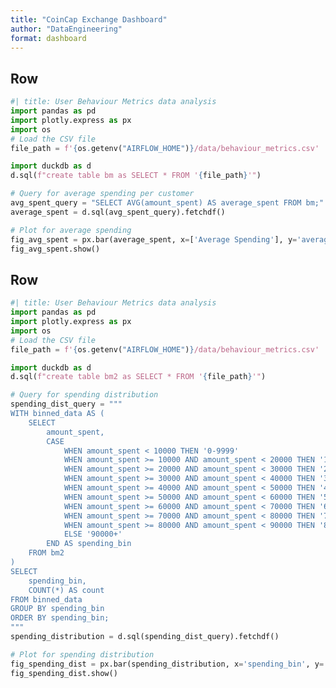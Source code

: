 ```yaml
---
title: "CoinCap Exchange Dashboard"
author: "DataEngineering"
format: dashboard
---
```


## Row {height=70%}

```python
#| title: User Behaviour Metrics data analysis
import pandas as pd
import plotly.express as px
import os
# Load the CSV file
file_path = f'{os.getenv("AIRFLOW_HOME")}/data/behaviour_metrics.csv'

import duckdb as d
d.sql(f"create table bm as SELECT * FROM '{file_path}'")

# Query for average spending per customer
avg_spent_query = "SELECT AVG(amount_spent) AS average_spent FROM bm;"
average_spent = d.sql(avg_spent_query).fetchdf()

# Plot for average spending
fig_avg_spent = px.bar(average_spent, x=['Average Spending'], y='average_spent', title='Average Spending per Customer')
fig_avg_spent.show()
```

## Row {height=30%}

```python
#| title: User Behaviour Metrics data analysis
import pandas as pd
import plotly.express as px
import os
# Load the CSV file
file_path = f'{os.getenv("AIRFLOW_HOME")}/data/behaviour_metrics.csv'

import duckdb as d
d.sql(f"create table bm2 as SELECT * FROM '{file_path}'")

# Query for spending distribution
spending_dist_query = """
WITH binned_data AS (
    SELECT 
        amount_spent,
        CASE 
            WHEN amount_spent < 10000 THEN '0-9999'
            WHEN amount_spent >= 10000 AND amount_spent < 20000 THEN '10000-19999'
            WHEN amount_spent >= 20000 AND amount_spent < 30000 THEN '20000-29999'
            WHEN amount_spent >= 30000 AND amount_spent < 40000 THEN '30000-39999'
            WHEN amount_spent >= 40000 AND amount_spent < 50000 THEN '40000-49999'
            WHEN amount_spent >= 50000 AND amount_spent < 60000 THEN '50000-59999'
            WHEN amount_spent >= 60000 AND amount_spent < 70000 THEN '60000-69999'
            WHEN amount_spent >= 70000 AND amount_spent < 80000 THEN '70000-79999'
            WHEN amount_spent >= 80000 AND amount_spent < 90000 THEN '80000-89999'
            ELSE '90000+'
        END AS spending_bin
    FROM bm2
)
SELECT 
    spending_bin,
    COUNT(*) AS count
FROM binned_data
GROUP BY spending_bin
ORDER BY spending_bin;
"""
spending_distribution = d.sql(spending_dist_query).fetchdf()

# Plot for spending distribution
fig_spending_dist = px.bar(spending_distribution, x='spending_bin', y='count', title='Spending Distribution')
fig_spending_dist.show()
```